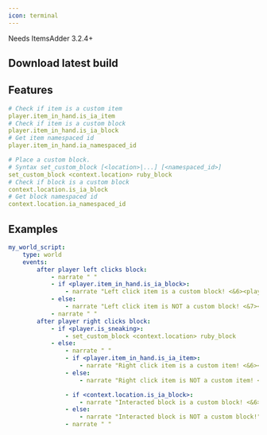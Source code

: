 ```yaml
---
icon: terminal
---
```


<Warning>
Needs ItemsAdder 3.2.4+
</Warning>


## Download latest build


<Card title="Denizen" icon="link" href="https://ci.citizensnpcs.co/job/Denizen/" horizontal></Card>


## Features

```yaml lines icon="yaml"
# Check if item is a custom item
player.item_in_hand.is_ia_item
# Check if item is a custom block
player.item_in_hand.is_ia_block
# Get item namespaced id
player.item_in_hand.ia_namespaced_id

# Place a custom block.
# Syntax set_custom_block [<location>|...] [<namespaced_id>]
set_custom_block <context.location> ruby_block 
# Check if block is a custom block
context.location.is_ia_block
# Get block namespaced id
context.location.ia_namespaced_id
```

## Examples

```yaml
my_world_script:
    type: world
    events:
        after player left clicks block:
            - narrate " "
            - if <player.item_in_hand.is_ia_block>:
                - narrate "Left click item is a custom block! <&6><player.item_in_hand.ia_namespaced_id>"
            - else:
                - narrate "Left click item is NOT a custom block! <&7><player.item_in_hand.material>"
            - narrate " "
        after player right clicks block:
            - if <player.is_sneaking>:
                - set_custom_block <context.location> ruby_block 
            - else:
                - narrate " "
                - if <player.item_in_hand.is_ia_item>:
                    - narrate "Right click item is a custom item! <&6><player.item_in_hand.ia_namespaced_id>"
                - else:
                    - narrate "Right click item is NOT a custom item! <&7><player.item_in_hand.material>"

                - if <context.location.is_ia_block>:
                    - narrate "Interacted block is a custom block! <&6><context.location.ia_namespaced_id>"
                - else:
                    - narrate "Interacted block is NOT a custom block!"
                - narrate " "
```
